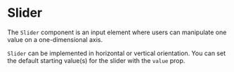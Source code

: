 
<Meta title="MDX|Slider" />

# Slider

The `Slider` component is an input element where users can manipulate one value on a one-dimensional axis.

`Slider` can be implemented in horizontal or vertical orientation. You can set the default starting value(s) for the slider with the `value` prop.

<ArgTypes of={SliderProps} />
